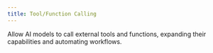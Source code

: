 ```yaml
---
title: Tool/Function Calling
---
```


Allow AI models to call external tools and functions, expanding their capabilities and automating workflows.
